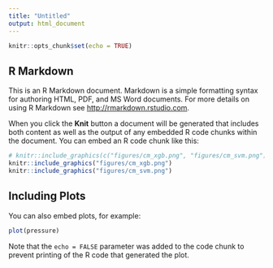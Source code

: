 ```yaml
---
title: "Untitled"
output: html_document
---
```


```r
knitr::opts_chunk$set(echo = TRUE)
```

## R Markdown

This is an R Markdown document. Markdown is a simple formatting syntax for authoring HTML, PDF, and MS Word documents. For more details on using R Markdown see <http://rmarkdown.rstudio.com>.

When you click the **Knit** button a document will be generated that includes both content as well as the output of any embedded R code chunks within the document. You can embed an R code chunk like this:

```r
# knitr::include_graphics(c("figures/cm_xgb.png", "figures/cm_svm.png"))
knitr::include_graphics("figures/cm_xgb.png")
knitr::include_graphics("figures/cm_svm.png")
```
## Including Plots

You can also embed plots, for example:

```r
plot(pressure)
```

Note that the `echo = FALSE` parameter was added to the code chunk to prevent printing of the R code that generated the plot.
